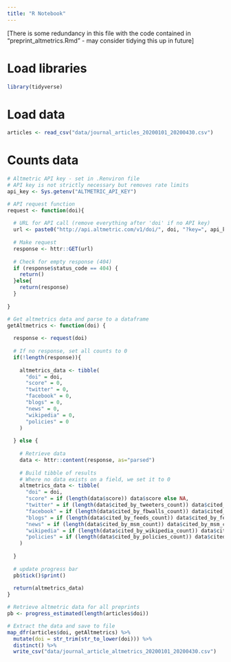 ```yaml
---
title: "R Notebook"
---
```


[There is some redundancy in this file with the code contained in "preprint_altmetrics.Rmd" - may consider tidying this up in future]

# Load libraries

```r

library(tidyverse)

```

# Load data

```r

articles <- read_csv("data/journal_articles_20200101_20200430.csv")

```

# Counts data

```r

# Altmetric API key - set in .Renviron file
# API key is not strictly necessary but removes rate limits
api_key <- Sys.getenv("ALTMETRIC_API_KEY")

# API request function
request <- function(doi){
  
  # URL for API call (remove everything after 'doi' if no API key)
  url <- paste0("http://api.altmetric.com/v1/doi/", doi, "?key=", api_key)
  
  # Make request
  response <- httr::GET(url)
  
  # Check for empty response (404)
  if (response$status_code == 404) { 
    return()
  }else{
    return(response)
  }
  
}

# Get altmetrics data and parse to a dataframe
getAltmetrics <- function(doi) {
  
  response <- request(doi)
  
  # If no response, set all counts to 0
  if(!length(response)){
    
    altmetrics_data <- tibble(
      "doi" = doi,
      "score" = 0,
      "twitter" = 0,
      "facebook" = 0,
      "blogs" = 0,
      "news" = 0,
      "wikipedia" = 0,
      "policies" = 0
    )
    
  } else {
    
    # Retrieve data
    data <- httr::content(response, as="parsed")
    
    # Build tibble of results
    # Where no data exists on a field, we set it to 0
    altmetrics_data <- tibble(
      "doi" = doi,
      "score" = if (length(data$score)) data$score else NA,
      "twitter" = if (length(data$cited_by_tweeters_count)) data$cited_by_tweeters_count else 0, 
      "facebook" = if (length(data$cited_by_fbwalls_count)) data$cited_by_fbwalls_count else 0, 
      "blogs" = if (length(data$cited_by_feeds_count)) data$cited_by_feeds_count else 0,
      "news" = if (length(data$cited_by_msm_count)) data$cited_by_msm_count else 0,
      "wikipedia" = if (length(data$cited_by_wikipedia_count)) data$cited_by_wikipedia_count else 0,
      "policies" = if (length(data$cited_by_policies_count)) data$cited_by_policies_count else 0
    )
  
  }
  
  # update progress bar
  pb$tick()$print()
  
  return(altmetrics_data)
}

# Retrieve altmetric data for all preprints
pb <- progress_estimated(length(articles$doi))

# Extract the data and save to file
map_dfr(articles$doi, getAltmetrics) %>%
  mutate(doi = str_trim(str_to_lower(doi))) %>%
  distinct() %>%
  write_csv("data/journal_article_altmetrics_20200101_20200430.csv")

```
